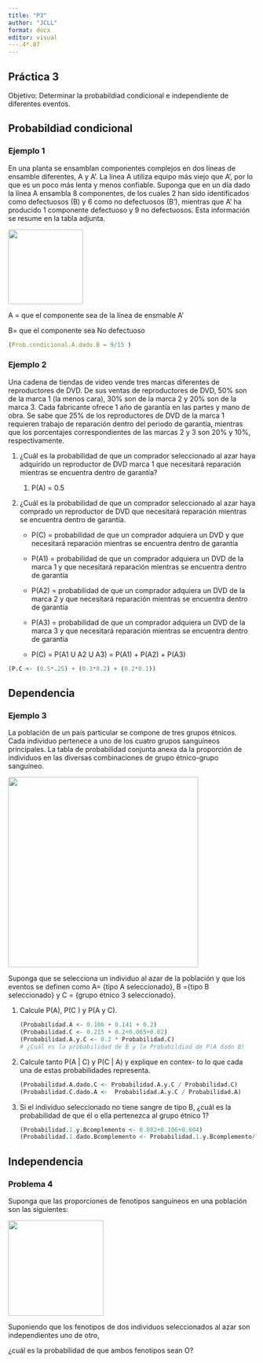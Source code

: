 ```yaml
---
title: "P3"
author: "JCLL"
format: docx
editor: visual
---.4*.87
---
```


## Práctica 3

Objetivo: Determinar la probabildiad condicional e independiente de diferentes eventos.

## Probabildiad condicional

### Ejemplo 1

En una planta se ensamblan componentes complejos en dos líneas de ensamble diferentes, A y A'. La línea A utiliza equipo más viejo que A', por lo que es un poco más lenta y menos confiable. Suponga que en un día dado la línea A ensambla 8 componentes, de los cuales 2 han sido identificados como defectuosos (B) y 6 como no defectuosos (B'), mientras que A' ha producido 1 componente defectuoso y 9 no defectuosos. Esta información se resume en la tabla adjunta.

![](images/clipboard-3717201936.png){width="152"}

A = que el componente sea de la línea de ensmable A'

B= que el componente sea No defectuoso

```r
(Prob.condicional.A.dado.B = 9/15 )
```

### Ejemplo 2

Una cadena de tiendas de video vende tres marcas diferentes de reproductores de DVD. De sus ventas de reproductores de DVD, 50% son de la marca 1 (la menos cara), 30% son de la marca 2 y 20% son de la marca 3. Cada fabricante ofrece 1 año de garantía en las partes y mano de obra. Se sabe que 25% de los reproductores de DVD de la marca 1 requieren trabajo de reparación dentro del periodo de garantía, mientras que los porcentajes correspondientes de las marcas 2 y 3 son 20% y 10%, respectivamente.

1.  ¿Cuál es la probabilidad de que un comprador seleccionado al azar haya adquirido un reproductor de DVD marca 1 que necesitará reparación mientras se encuentra dentro de garantía?

    1.  P(A) = 0.5

2.  ¿Cuál es la probabilidad de que un comprador seleccionado al azar haya comprado un reproductor de DVD que necesitará reparación mientras se encuentra dentro de garantía.

    -   P(C) = probabilidad de que un comprador adquiera un DVD y que necesitará reparación mientras se encuentra dentro de garantía

    -   P(A1) = probabilidad de que un comprador adquiera un DVD de la marca 1 y que necesitará reparación mientras se encuentra dentro de garantía

    -   P(A2) = probabilidad de que un comprador adquiera un DVD de la marca 2 y que necesitará reparación mientras se encuentra dentro de garantía

    -   P(A3) = probabilidad de que un comprador adquiera un DVD de la marca 3 y que necesitará reparación mientras se encuentra dentro de garantía

    -   P(C) = P(A1 U A2 U A3) = P(A1) + P(A2) + P(A3)

```r
(P.C <- (0.5*.25) + (0.3*0.2) + (0.2*0.1))

```

## Dependencia

### Ejemplo 3

La población de un país particular se compone de tres grupos étnicos. Cada individuo pertenece a uno de los cuatro grupos sanguíneos principales. La tabla de probabilidad conjunta anexa da la proporción de individuos en las diversas combinaciones de grupo étnico-grupo sanguíneo.

![](images/clipboard-2076397047.png){width="387"}

Suponga que se selecciona un individuo al azar de la población y que los eventos se definen como A= {tipo A seleccionado}, B ={tipo B seleccionado} y C = {grupo étnico 3 seleccionado}.

1.  Calcule P(A), P(C ) y P(A y C).

    ```r
    (Probabilidad.A <- 0.106 + 0.141 + 0.2)
    (Probabilidad.C <- 0.215 + 0.2+0.065+0.02)
    (Probabilidad.A.y.C <- 0.2 * Probabilidad.C)
    # ¿Cuál es la probabilidad de B y la Probabildiad de P(A dado B)

    ```

2.  Calcule tanto P(A \| C) y P(C \| A) y explique en contex- to lo que cada una de estas probabilidades representa.

    ```r
    (Probabilidad.A.dado.C <- Probabilidad.A.y.C / Probabilidad.C)
    (Probabilidad.C.dado.A <-  Probabilidad.A.y.C / Probabilidad.A) 

    ```

3.  Si el individuo seleccionado no tiene sangre de tipo B, ¿cuál es la probabilidad de que él o ella pertenezca al grupo étnico 1?

    ```r
    (Probabilidad.1.y.Bcomplemento <- 0.082+0.106+0.004)
    (Probabilidad.1.dado.Bcomplemento <- Probabilidad.1.y.Bcomplemento/ (1-0.091))
    ```

## Independencia 

### Problema 4

Suponga que las proporciones de fenotipos sanguíneos en una población son las siguientes:

![](images/clipboard-1561793154.png){width="194"}

Suponiendo que los fenotipos de dos individuos seleccionados al azar son independientes uno de otro,

¿cuál es la probabilidad de que ambos fenotipos sean O?
